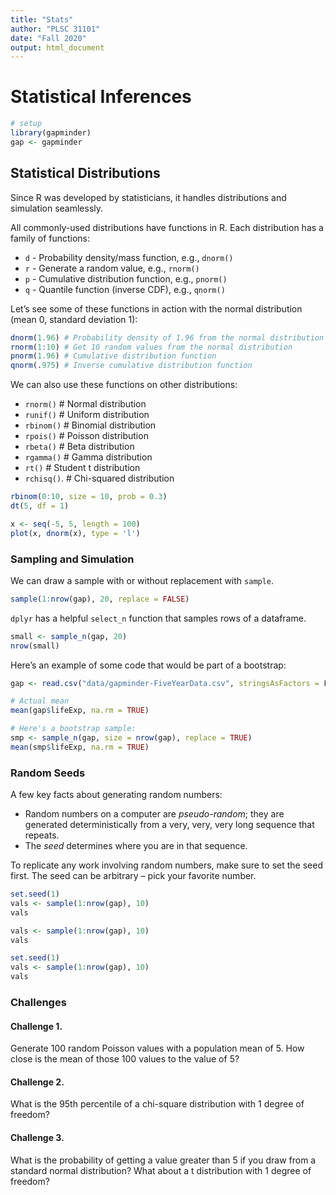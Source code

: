 ```yaml
---
title: "Stats"
author: "PLSC 31101"
date: "Fall 2020"
output: html_document
---
```


# Statistical Inferences

```r
# setup
library(gapminder)
gap <- gapminder
```

## Statistical Distributions

Since R was developed by statisticians, it handles distributions and simulation seamlessly.

All commonly-used distributions have functions in R. Each distribution has a family of functions: 

* `d` - Probability density/mass function, e.g., `dnorm()`
* `r` - Generate a random value, e.g., `rnorm()`
* `p` - Cumulative distribution function, e.g., `pnorm()`
* `q` - Quantile function (inverse CDF), e.g., `qnorm()`

Let's see some of these functions in action with the normal distribution (mean 0, standard deviation 1):

```r
dnorm(1.96) # Probability density of 1.96 from the normal distribution
rnorm(1:10) # Get 10 random values from the normal distribution
pnorm(1.96) # Cumulative distribution function
qnorm(.975) # Inverse cumulative distribution function
```

We can also use these functions on other distributions:

* `rnorm()` # Normal distribution
* `runif()` # Uniform distribution
* `rbinom()` # Binomial distribution
* `rpois()` # Poisson distribution
* `rbeta()` # Beta distribution
* `rgamma()` # Gamma distribution
* `rt()` # Student t distribution
* `rchisq()`. # Chi-squared distribution

```r
rbinom(0:10, size = 10, prob = 0.3)
dt(5, df = 1)

x <- seq(-5, 5, length = 100)
plot(x, dnorm(x), type = 'l')
```

### Sampling and Simulation

We can draw a sample with or without replacement with `sample`.

```r
sample(1:nrow(gap), 20, replace = FALSE)
```

`dplyr` has a helpful `select_n` function that samples rows of a dataframe.

```r
small <- sample_n(gap, 20)
nrow(small)
```

Here's an example of some code that would be part of a bootstrap:

```r
gap <- read.csv("data/gapminder-FiveYearData.csv", stringsAsFactors = F)

# Actual mean
mean(gap$lifeExp, na.rm = TRUE)

# Here's a bootstrap sample:
smp <- sample_n(gap, size = nrow(gap), replace = TRUE) 
mean(smp$lifeExp, na.rm = TRUE)
```

### Random Seeds

A few key facts about generating random numbers:

* Random numbers on a computer are *pseudo-random*; they are generated deterministically from a very, very, very long sequence that repeats.
* The *seed* determines where you are in that sequence.

To replicate any work involving random numbers, make sure to set the seed first. The seed can be arbitrary -- pick your favorite number.

```r
set.seed(1)
vals <- sample(1:nrow(gap), 10)
vals

vals <- sample(1:nrow(gap), 10)
vals

set.seed(1)
vals <- sample(1:nrow(gap), 10)
vals
```

### Challenges

#### Challenge 1. {-}

Generate 100 random Poisson values with a population mean of 5. How close is the mean of those 100 values to the value of 5? 

#### Challenge 2. {-}

What is the 95th percentile of a chi-square distribution with 1 degree of freedom? 

#### Challenge 3. {-}

What is the probability of getting a value greater than 5 if you draw from a standard normal distribution? What about a t distribution with 1 degree of freedom?
